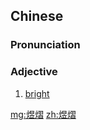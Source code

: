 ==Chinese==
{{zh-forms}}

===Pronunciation===
{{zh-pron
|m=yùyì
|cat=a
}}

===Adjective===
{{zh-adj}}

# [[bright]]

[[mg:煜熠]]
[[zh:煜熠]]